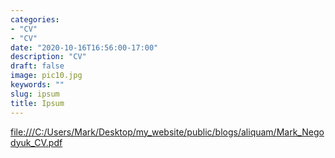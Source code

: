 ```yaml
---
categories:
- "CV"
- "CV"
date: "2020-10-16T16:56:00-17:00"
description: "CV"
draft: false
image: pic10.jpg
keywords: ""
slug: ipsum
title: Ipsum
---
```

<file:///C:/Users/Mark/Desktop/my_website/public/blogs/aliquam/Mark_Negodyuk_CV.pdf>